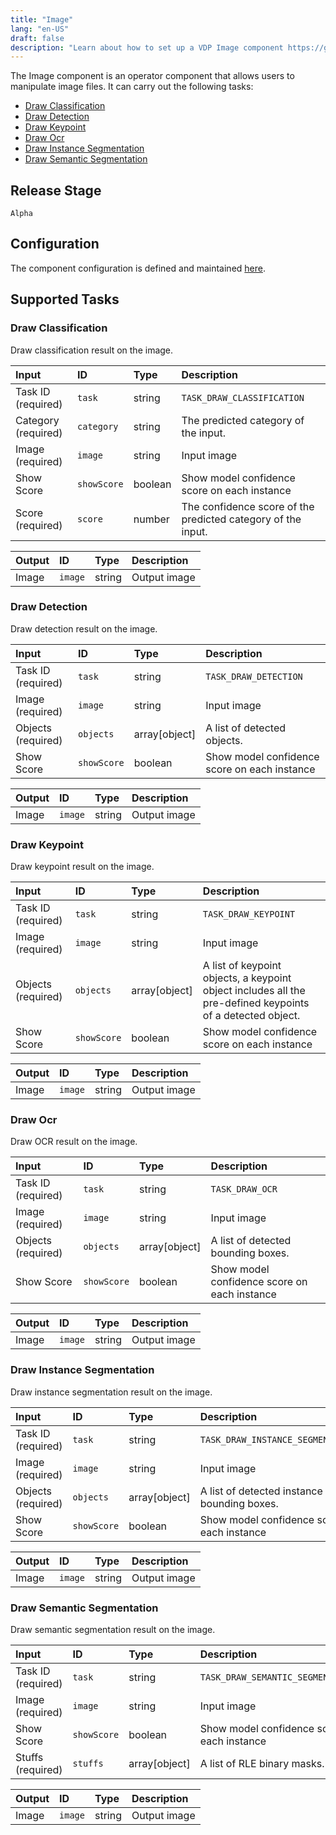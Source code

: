 ```yaml
---
title: "Image"
lang: "en-US"
draft: false
description: "Learn about how to set up a VDP Image component https://github.com/instill-ai/instill-core"
---
```


The Image component is an operator component that allows users to manipulate image files.
It can carry out the following tasks:

- [Draw Classification](#draw-classification)
- [Draw Detection](#draw-detection)
- [Draw Keypoint](#draw-keypoint)
- [Draw Ocr](#draw-ocr)
- [Draw Instance Segmentation](#draw-instance-segmentation)
- [Draw Semantic Segmentation](#draw-semantic-segmentation)

## Release Stage

`Alpha`

## Configuration

The component configuration is defined and maintained [here](https://github.com/instill-ai/component/blob/main/operator/image/v0/config/definition.json).

## Supported Tasks

### Draw Classification

Draw classification result on the image.

| Input | ID | Type | Description |
| :--- | :--- | :--- | :--- |
| Task ID (required) | `task` | string | `TASK_DRAW_CLASSIFICATION` |
| Category (required) | `category` | string | The predicted category of the input. |
| Image (required) | `image` | string | Input image |
| Show Score | `showScore` | boolean | Show model confidence score on each instance |
| Score (required) | `score` | number | The confidence score of the predicted category of the input. |

| Output | ID | Type | Description |
| :--- | :--- | :--- | :--- |
| Image | `image` | string | Output image |

### Draw Detection

Draw detection result on the image.

| Input | ID | Type | Description |
| :--- | :--- | :--- | :--- |
| Task ID (required) | `task` | string | `TASK_DRAW_DETECTION` |
| Image (required) | `image` | string | Input image |
| Objects (required) | `objects` | array[object] | A list of detected objects. |
| Show Score | `showScore` | boolean | Show model confidence score on each instance |

| Output | ID | Type | Description |
| :--- | :--- | :--- | :--- |
| Image | `image` | string | Output image |

### Draw Keypoint

Draw keypoint result on the image.

| Input | ID | Type | Description |
| :--- | :--- | :--- | :--- |
| Task ID (required) | `task` | string | `TASK_DRAW_KEYPOINT` |
| Image (required) | `image` | string | Input image |
| Objects (required) | `objects` | array[object] | A list of keypoint objects, a keypoint object includes all the pre-defined keypoints of a detected object. |
| Show Score | `showScore` | boolean | Show model confidence score on each instance |

| Output | ID | Type | Description |
| :--- | :--- | :--- | :--- |
| Image | `image` | string | Output image |

### Draw Ocr

Draw OCR result on the image.

| Input | ID | Type | Description |
| :--- | :--- | :--- | :--- |
| Task ID (required) | `task` | string | `TASK_DRAW_OCR` |
| Image (required) | `image` | string | Input image |
| Objects (required) | `objects` | array[object] | A list of detected bounding boxes. |
| Show Score | `showScore` | boolean | Show model confidence score on each instance |

| Output | ID | Type | Description |
| :--- | :--- | :--- | :--- |
| Image | `image` | string | Output image |

### Draw Instance Segmentation

Draw instance segmentation result on the image.

| Input | ID | Type | Description |
| :--- | :--- | :--- | :--- |
| Task ID (required) | `task` | string | `TASK_DRAW_INSTANCE_SEGMENTATION` |
| Image (required) | `image` | string | Input image |
| Objects (required) | `objects` | array[object] | A list of detected instance bounding boxes. |
| Show Score | `showScore` | boolean | Show model confidence score on each instance |

| Output | ID | Type | Description |
| :--- | :--- | :--- | :--- |
| Image | `image` | string | Output image |

### Draw Semantic Segmentation

Draw semantic segmentation result on the image.

| Input | ID | Type | Description |
| :--- | :--- | :--- | :--- |
| Task ID (required) | `task` | string | `TASK_DRAW_SEMANTIC_SEGMENTATION` |
| Image (required) | `image` | string | Input image |
| Show Score | `showScore` | boolean | Show model confidence score on each instance |
| Stuffs (required) | `stuffs` | array[object] | A list of RLE binary masks. |

| Output | ID | Type | Description |
| :--- | :--- | :--- | :--- |
| Image | `image` | string | Output image |
